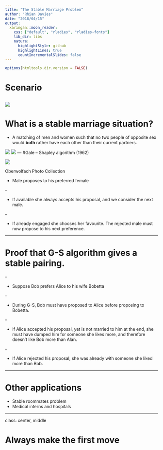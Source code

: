 ```yaml
---
title: "The Stable Marriage Problem"
author: "Rhian Davies"
date: "2018/04/15"
output:
  xaringan::moon_reader:
    css: ["default", "rladies", "rladies-fonts"]
    lib_dir: libs
    nature:
      highlightStyle: github
      highlightLines: true
      countIncrementalSlides: false
---
```


```r
options(htmltools.dir.version = FALSE)
```

# Scenario

![](images/scenario.png)
---

# What is a stable marriage situation?

-  A matching of men and women such that no two people of opposite sex would **both** rather have each other than their current partners.

![](images/couple1.png)
![](images/couple2.png)
---
#Gale – Shapley algorithm (1962)


![](images/gale-and-shapley.jpeg)

Oberwolfach
Photo Collection

- Male proposes to his preferred female

--

- If available she always accepts his proposal, and we consider the next male.

--

- If already engaged she chooses her favourite. The rejected male must now propose to his next preference.

---


# Proof that G-S algorithm gives a stable pairing.

--

- Suppose Bob prefers Alice to his wife Bobetta

--

- During G-S, Bob must have proposed to Alice before proposing to Bobetta.

--

- If Alice accepted his proposal, yet is not married to him at the end, she must have dumped him for someone she likes more, and therefore doesn't like Bob more than Alan.

--

- If Alice rejected his proposal, she was already with someone she liked more than Bob.

---

# Other applications

- Stable roommates problem
- Medical interns and hospitals

---
class: center, middle

# Always make the first move
